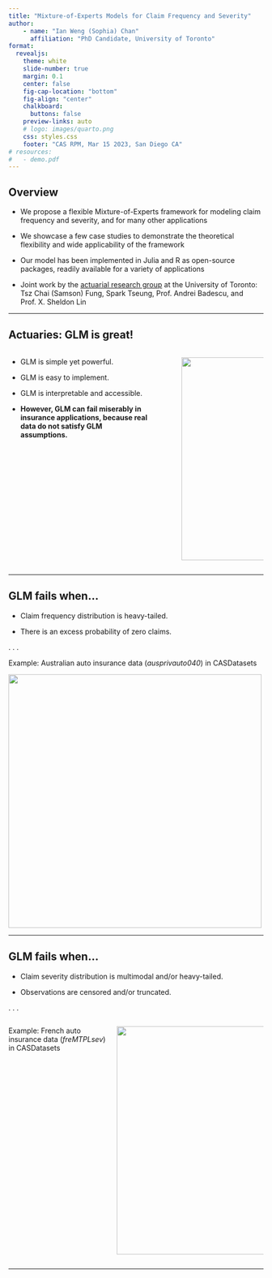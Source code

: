 ```yaml
---
title: "Mixture-of-Experts Models for Claim Frequency and Severity"
author:
    - name: "Ian Weng (Sophia) Chan"
      affiliation: "PhD Candidate, University of Toronto"
format:
  revealjs: 
    theme: white
    slide-number: true
    margin: 0.1
    center: false
    fig-cap-location: "bottom"
    fig-align: "center"
    chalkboard: 
      buttons: false
    preview-links: auto
    # logo: images/quarto.png
    css: styles.css
    footer: "CAS RPM, Mar 15 2023, San Diego CA"
# resources:
#   - demo.pdf
---
```



## Overview

::: incremental
- We propose a flexible Mixture-of-Experts framework for modeling claim frequency and severity, and for many other applications

- We showcase a few case studies to demonstrate the theoretical flexibility and wide applicability of the framework

- Our model has been implemented in Julia and R as open-source packages, readily available for a variety of applications

- Joint work by the [actuarial research group](https://actsci.utstat.utoronto.ca/) at the University of Toronto: Tsz Chai (Samson) Fung, Spark Tseung, Prof. Andrei Badescu, and Prof. X. Sheldon Lin
:::

---

## Actuaries: GLM is great!

::: {.columns}
::: {.column width="60%"}
::: incremental
- GLM is simple yet powerful.

- GLM is easy to implement.

- GLM is interpretable and accessible.

- **However, GLM can fail miserably in insurance applications, because real data do not satisfy GLM assumptions.**
:::
:::

::: {.column width="5%"}
:::

::: {.column width="35%"}
![](plots/glm-book.jpg){width=400 fig-align="left"}
:::

:::

---

## GLM fails when...


::: nonincremental
- Claim frequency distribution is heavy-tailed.

- There is an excess probability of zero claims.
::: 

. . .

Example: Australian auto insurance data (*ausprivauto040*) in CASDatasets

![](plots/AUS-hist-log-frequency-ex-MoE.png){width=500 fig-align="center"}

---

## GLM fails when...

::: nonincremental
- Claim severity distribution is multimodal and/or heavy-tailed.

- Observations are censored and/or truncated.

:::

. . .

::: {.columns}
::: {.column width="40%"}
Example: French auto insurance data (*freMTPLsev*) in CASDatasets
:::

::: {.column width="60%"}
![](plots/FRA-hist-log-claim.png){width=450 fig-align="center"}
:::
:::

---